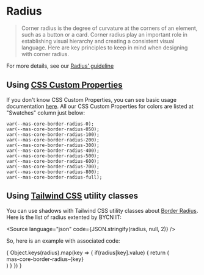 
<style>
  {`
  .container {
    display: flex;
    flex-wrap: wrap;
    width: 100%;
    justify-content: space-between;
  }
  .item {
    display: flex;
    padding: var(--mas-core-spacing-400);
    justify-content: center;
    align-items: center;
    margin-bottom: var(--mas-core-sizing-500);
    background-color: var(--mas-core-color-grey-400);
  }
  .text {
  }
`}
</style>

<Meta title="Guidelines / Radius" />

# Radius

> Corner radius is the degree of curvature at the corners of an element, such as a button or a card. Corner radius play an important role in establishing visual hierarchy and creating a consistent visual language. Here are key principles to keep in mind when designing with corner radius.

For more details, see our [Radius' guideline](https://zeroheight.com/9b39bb2a0/p/0230b8-corner-radius/b/967aaa)

## Using [CSS Custom Properties](https://developer.mozilla.org/en-US/docs/Web/CSS/Using_CSS_custom_properties)

If you don't know CSS Custom Properties, you can see basic usage documentation [here](https://developer.mozilla.org/en-US/docs/Web/CSS/Using_CSS_custom_properties#Basic_usage). All our CSS Custom Properties for colors are listed at "Swatches" column just below:

```
var(--mas-core-border-radius-0);
var(--mas-core-border-radius-050);
var(--mas-core-border-radius-100);
var(--mas-core-border-radius-200);
var(--mas-core-border-radius-300);
var(--mas-core-border-radius-400);
var(--mas-core-border-radius-500);
var(--mas-core-border-radius-600);
var(--mas-core-border-radius-700);
var(--mas-core-border-radius-800);
var(--mas-core-border-radius-full);
```

## Using [Tailwind CSS](https://tailwindcss.com) utility classes

You can use shadows with Tailwind CSS utility classes about [Border Radius](https://tailwindcss.com/docs/border-radius). Here is the list of radius extented by BYCN IT:

<Source language="json" code={JSON.stringify(radius, null, 2)} />

So, here is an example with associated code:

<div class="container">
  {
    Object.keys(radius).map(key => {
      if(radius[key].value) {
        return (
            <div class='item mas-shadow-400' style={{borderRadius: radius[key].value + 'px'}}>
              <span class="text">mas-core-border-radius-{key}</span>
            </div>
        )   
      }
    })
  }
</div>
